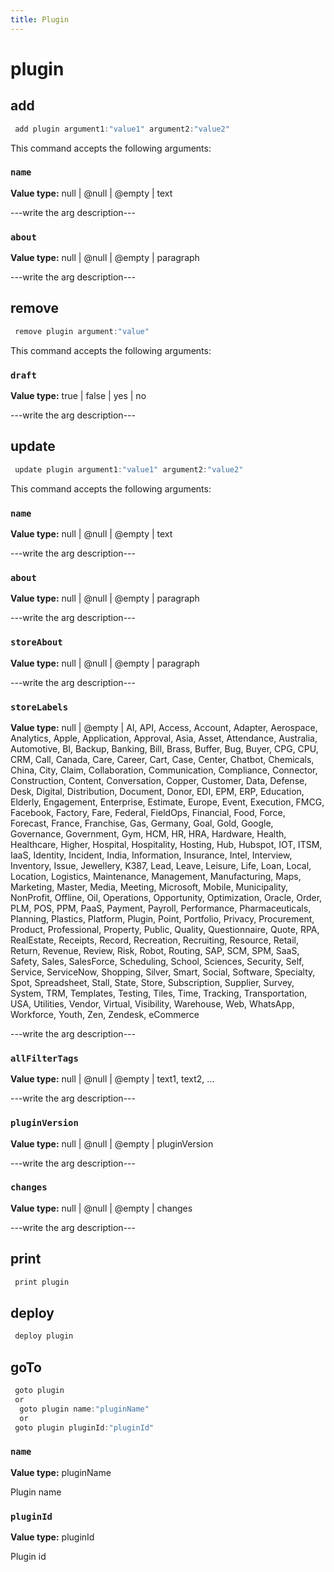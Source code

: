 ```yaml
---
title: Plugin
---
```


# plugin

## add

```js filename="Terminal" copy
 add plugin argument1:"value1" argument2:"value2"
```

This command accepts the following arguments:

### `name`
**Value type:** null | @null | @empty | text

---write the arg description---

### `about`
**Value type:** null | @null | @empty | paragraph

---write the arg description---


## remove

```js filename="Terminal" copy
 remove plugin argument:"value"
```

This command accepts the following arguments:

### `draft`
**Value type:** true | false | yes | no

---write the arg description---


## update

```js filename="Terminal" copy
 update plugin argument1:"value1" argument2:"value2"
```

This command accepts the following arguments:

### `name`
**Value type:** null | @null | @empty | text

---write the arg description---

### `about`
**Value type:** null | @null | @empty | paragraph

---write the arg description---

### `storeAbout`
**Value type:** null | @null | @empty | paragraph

---write the arg description---

### `storeLabels`
**Value type:** null | @empty | AI, API, Access, Account, Adapter, Aerospace, Analytics, Apple, Application, Approval, Asia, Asset, Attendance, Australia, Automotive, BI, Backup, Banking, Bill, Brass, Buffer, Bug, Buyer, CPG, CPU, CRM, Call, Canada, Care, Career, Cart, Case, Center, Chatbot, Chemicals, China, City, Claim, Collaboration, Communication, Compliance, Connector, Construction, Content, Conversation, Copper, Customer, Data, Defense, Desk, Digital, Distribution, Document, Donor, EDI, EPM, ERP, Education, Elderly, Engagement, Enterprise, Estimate, Europe, Event, Execution, FMCG, Facebook, Factory, Fare, Federal, FieldOps, Financial, Food, Force, Forecast, France, Franchise, Gas, Germany, Goal, Gold, Google, Governance, Government, Gym, HCM, HR, HRA, Hardware, Health, Healthcare, Higher, Hospital, Hospitality, Hosting, Hub, Hubspot, IOT, ITSM, IaaS, Identity, Incident, India, Information, Insurance, Intel, Interview, Inventory, Issue, Jewellery, K387, Lead, Leave, Leisure, Life, Loan, Local, Location, Logistics, Maintenance, Management, Manufacturing, Maps, Marketing, Master, Media, Meeting, Microsoft, Mobile, Municipality, NonProfit, Offline, Oil, Operations, Opportunity, Optimization, Oracle, Order, PLM, POS, PPM, PaaS, Payment, Payroll, Performance, Pharmaceuticals, Planning, Plastics, Platform, Plugin, Point, Portfolio, Privacy, Procurement, Product, Professional, Property, Public, Quality, Questionnaire, Quote, RPA, RealEstate, Receipts, Record, Recreation, Recruiting, Resource, Retail, Return, Revenue, Review, Risk, Robot, Routing, SAP, SCM, SPM, SaaS, Safety, Sales, SalesForce, Scheduling, School, Sciences, Security, Self, Service, ServiceNow, Shopping, Silver, Smart, Social, Software, Specialty, Spot, Spreadsheet, Stall, State, Store, Subscription, Supplier, Survey, System, TRM, Templates, Testing, Tiles, Time, Tracking, Transportation, USA, Utilities, Vendor, Virtual, Visibility, Warehouse, Web, WhatsApp, Workforce, Youth, Zen, Zendesk, eCommerce

---write the arg description---

### `allFilterTags`
**Value type:** null | @null | @empty | text1, text2, ...

---write the arg description---

### `pluginVersion`
**Value type:** null | @null | @empty | pluginVersion

---write the arg description---

### `changes`
**Value type:** null | @null | @empty | changes

---write the arg description---


## print

```js filename="Terminal" copy
 print plugin
```


## deploy

```js filename="Terminal" copy
 deploy plugin
```


## goTo


```js filename="Terminal" copy
 goto plugin
 or
  goto plugin name:"pluginName"
  or
 goto plugin pluginId:"pluginId"
```

### `name`
**Value type:** pluginName

Plugin name

### `pluginId`
**Value type:** pluginId

Plugin id

